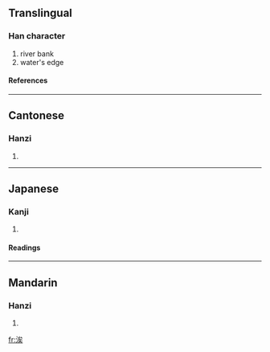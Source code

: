 ==Translingual==
===Han character===
{{Han char|rn=85|rad=水|as=07|sn=10|four=3313<sub>4</sub>|canj=水戈人大 (EIOK)}}
# river bank
# water's edge
====References====
{{Han ref|kx=0627.070|dkj=17546|dj=1029.110|hdz=31636.090|uh=6D98|ud=28056|bh=D25D|bd=53853}}

----
==Cantonese==
===Hanzi===
{{yue-hanzi|jyut=|y=ji6}}
# {{defn|Cantonese}}

----
==Japanese==
===Kanji===
{{ja-kanji|grade=|rs=水07}}
# {{defn|Japanese}} 
====Readings====
{{ja-readings|on=[[し]] (shi), [[じ]] (ji)|kun=[[ほとり]] (hotori)}}

----
==Mandarin==
===Hanzi===
{{cmn-hanzi|pin=[[sì]] (si4)|wg=ssu<sup>4</sup>}}
# {{defn|Mandarin}}

[[fr:涘]]